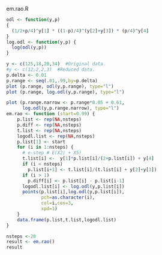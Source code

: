 ##################   em.rao.R  ##################

```r
odl <- function(y,p)
{
  (1/2+p/4)^y[1] * ((1-p)/4)^(y[2]+y[3]) * (p/4)^y[4] 
}
log.odl <- function(y,p) {
  log(odl(y,p))
}

y <- c(125,18,20,34)  #Original data.
#y <- c(12,2,2,3)  #Reduced data.
p.delta <- 0.01
p.range <- seq(.01,.99,by=p.delta)
plot (p.range, odl(y,p.range), type="l")
plot (p.range, log.odl(y,p.range), type="l")

plot (p.range.narrow <- p.range*0.05 + 0.61, 
      log.odl(y,p.range.narrow), type="l")
em.rao <- function (start=0.99) {
    p.list <- rep(NA,nsteps)
    p.diff <- rep(NA,nsteps)
    t.list <- rep(NA,nsteps)
    logodl.list <- rep(NA,nsteps)
    p.list[1] <- start
    for (i in 1:nsteps) {
      # e-step # E(X2) + X5)
      t.list[i] <-  y[1]*p.list[i]/(2+p.list[i]) + y[4]  
      if (i < nsteps)
        p.list[i+1] <- t.list[i]/(t.list[i] + y[2]+y[3])
      if (i > 1)
        p.diff[i] <- p.list[i] - p.list[i-1]
      logodl.list[i] <- log.odl(y,p.list[i])
      points(p.list[i],log.odl(y,p.list[i]),
             pch=as.character(i),
             col=i,cex=3,
             xpd=1)
    }
    data.frame(p.list,t.list,logodl.list)
}

nsteps <-20
result <- em.rao()
result
```
